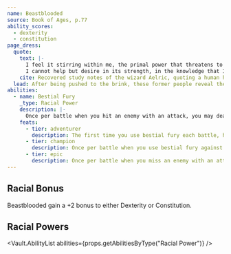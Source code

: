 ```yaml
---
name: Beastblooded
source: Book of Ages, p.77
ability_scores:
  - dexterity
  - constitution
page_dress:
  quote:
    text: |-
      I feel it stirring within me, the primal power that threatens to overwhelm my every thought and action, and yet...
      I cannot help but desire in its strength, in the knowledge that I have become something more than human - something truly free.
    cite: Recovered study notes of the wizard Aelric, quoting a human he was studying who had became Beastblooded, in the last year of the 12th age.
  lead: After being pushed to the brink, these former people reveal their true, bestial nature.
abilities:
  - name: Bestial Fury
    _type: Racial Power
    description: |-
      Once per battle when you hit an enemy with an attack, you may deal extra damage to them equal to your level &times; the escalation die.
    feats:
      - tier: adventurer
        description: The first time you use bestial fury each battle, heal hp equal to the extra damage you deal.
      - tier: champion
        description: Once per battle when you use bestial fury against an enemy engaged with an ally, bestial fury is not expended.
      - tier: epic
        description: Once per battle when you miss an enemy with an attack, until the end of the battle, gain an extra use of bestial fury that can only be used against an enemy you miss with an attack.
---
```


## Racial Bonus

Beastblooded gain a +2 bonus to either Dexterity or Constitution.

## Racial Powers

<Vault.AbilityList abilities={props.getAbilitiesByType("Racial Power")} />
